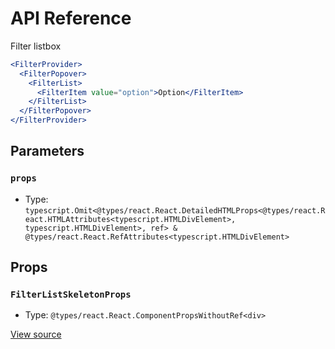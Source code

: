 # API Reference

Filter listbox

```jsx
<FilterProvider>
  <FilterPopover>
    <FilterList>
      <FilterItem value="option">Option</FilterItem>
    </FilterList>
  </FilterPopover>
</FilterProvider>
```

## Parameters

### `props`

- Type: `typescript.Omit<@types/react.React.DetailedHTMLProps<@types/react.React.HTMLAttributes<typescript.HTMLDivElement>, typescript.HTMLDivElement>, ref> & @types/react.React.RefAttributes<typescript.HTMLDivElement>`

## Props

### `FilterListSkeletonProps`

- Type: `@types/react.React.ComponentPropsWithoutRef<div>`

[View source](https://github.com/vtex/shoreline/blob/3b5ff5622/packages/components/src/filter/filter-list-skeleton.tsx#L17)

